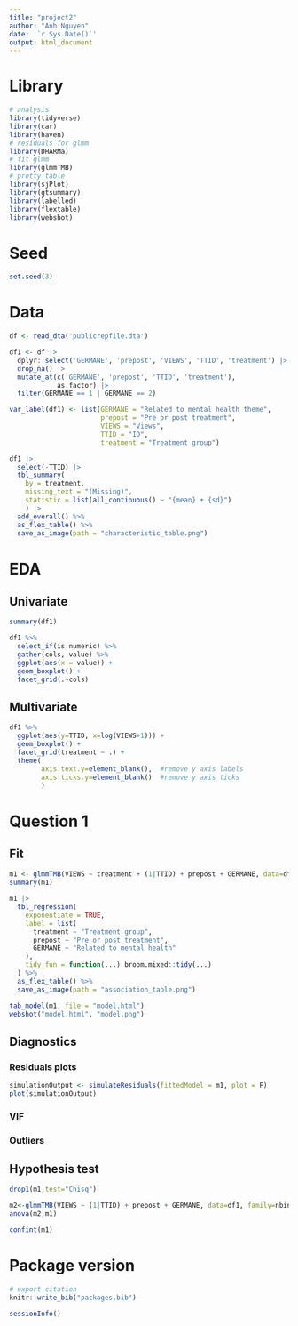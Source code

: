 ```yaml
---
title: "project2"
author: "Anh Nguyen"
date: '`r Sys.Date()`'
output: html_document
---
```


# Library

```r
# analysis
library(tidyverse)
library(car)
library(haven)
# residuals for glmm
library(DHARMa)
# fit glmm
library(glmmTMB)
# pretty table
library(sjPlot)
library(gtsummary)
library(labelled)
library(flextable)
library(webshot)
```

# Seed

```r
set.seed(3)
```

# Data

```r
df <- read_dta('publicrepfile.dta')
```

```r
df1 <- df |> 
  dplyr::select('GERMANE', 'prepost', 'VIEWS', 'TTID', 'treatment') |>
  drop_na() |>
  mutate_at(c('GERMANE', 'prepost', 'TTID', 'treatment'), 
            as.factor) |>
  filter(GERMANE == 1 | GERMANE == 2)
```

```r
var_label(df1) <- list(GERMANE = "Related to mental health theme",
                       prepost = "Pre or post treatment",
                       VIEWS = "Views",
                       TTID = "ID",
                       treatment = "Treatment group")
```

```r
df1 |>
  select(-TTID) |>
  tbl_summary(
    by = treatment,
    missing_text = "(Missing)",
    statistic = list(all_continuous() ~ "{mean} ± {sd}")
    ) |> 
  add_overall() %>%
  as_flex_table() %>% 
  save_as_image(path = "characteristic_table.png")
```

# EDA

## Univariate

```r
summary(df1)
```

```r
df1 %>% 
  select_if(is.numeric) %>%  
  gather(cols, value) %>%  
  ggplot(aes(x = value)) + 
  geom_boxplot() + 
  facet_grid(.~cols)
```

## Multivariate

```r
df1 %>%
  ggplot(aes(y=TTID, x=log(VIEWS+1))) +
  geom_boxplot() +
  facet_grid(treatment ~ .) +
  theme(
        axis.text.y=element_blank(),  #remove y axis labels
        axis.ticks.y=element_blank()  #remove y axis ticks
        )
```



# Question 1

## Fit

```r
m1 <- glmmTMB(VIEWS ~ treatment + (1|TTID) + prepost + GERMANE, data=df1, family=nbinom1)
summary(m1)
```

```r
m1 |>
  tbl_regression(
    exponentiate = TRUE,
    label = list(
      treatment ~ "Treatment group",
      prepost ~ "Pre or post treatment",
      GERMANE ~ "Related to mental health"
    ), 
    tidy_fun = function(...) broom.mixed::tidy(...)
  ) %>%
  as_flex_table() %>% 
  save_as_image(path = "association_table.png")
```

```r
tab_model(m1, file = "model.html")
webshot("model.html", "model.png")
```



## Diagnostics

### Residuals plots

```r
simulationOutput <- simulateResiduals(fittedModel = m1, plot = F)
plot(simulationOutput)
```


### VIF

### Outliers

## Hypothesis test


```r
drop1(m1,test="Chisq")
```

```r
m2<-glmmTMB(VIEWS ~ (1|TTID) + prepost + GERMANE, data=df1, family=nbinom1)
anova(m2,m1)
```

```r
confint(m1)
```


# Package version 

```r
# export citation 
knitr::write_bib("packages.bib")
```


```r
sessionInfo()
```

